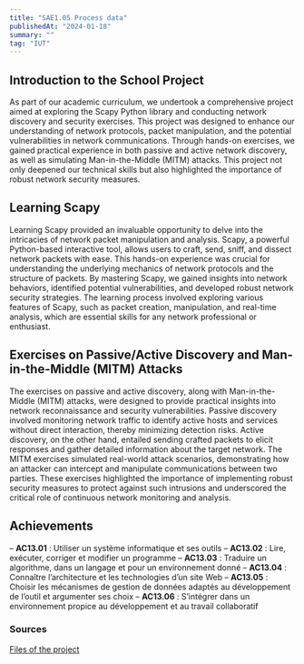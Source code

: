 ```yaml
---
title: "SAE1.05 Process data"
publishedAt: "2024-01-18"
summary: ""
tag: "IUT"
---
```


## Introduction to the School Project

As part of our academic curriculum, we undertook a comprehensive project aimed at exploring the Scapy Python library and conducting network discovery and security exercises. This project was designed to enhance our understanding of network protocols, packet manipulation, and the potential vulnerabilities in network communications. Through hands-on exercises, we gained practical experience in both passive and active network discovery, as well as simulating Man-in-the-Middle (MITM) attacks. This project not only deepened our technical skills but also highlighted the importance of robust network security measures.

## Learning Scapy

Learning Scapy provided an invaluable opportunity to delve into the intricacies of network packet manipulation and analysis. Scapy, a powerful Python-based interactive tool, allows users to craft, send, sniff, and dissect network packets with ease. This hands-on experience was crucial for understanding the underlying mechanics of network protocols and the structure of packets. By mastering Scapy, we gained insights into network behaviors, identified potential vulnerabilities, and developed robust network security strategies. The learning process involved exploring various features of Scapy, such as packet creation, manipulation, and real-time analysis, which are essential skills for any network professional or enthusiast.

## Exercises on Passive/Active Discovery and Man-in-the-Middle (MITM) Attacks

The exercises on passive and active discovery, along with Man-in-the-Middle (MITM) attacks, were designed to provide practical insights into network reconnaissance and security vulnerabilities. Passive discovery involved monitoring network traffic to identify active hosts and services without direct interaction, thereby minimizing detection risks. Active discovery, on the other hand, entailed sending crafted packets to elicit responses and gather detailed information about the target network. The MITM exercises simulated real-world attack scenarios, demonstrating how an attacker can intercept and manipulate communications between two parties. These exercises highlighted the importance of implementing robust security measures to protect against such intrusions and underscored the critical role of continuous network monitoring and analysis.


## Achievements

– **AC13.01** : Utiliser un système informatique et ses outils
– **AC13.02** : Lire, exécuter, corriger et modifier un programme
– **AC13.03** : Traduire un algorithme, dans un langage et pour un environnement donné
– **AC13.04** : Connaître l’architecture et les technologies d’un site Web
– **AC13.05** : Choisir les mécanismes de gestion de données adaptés au développement de l’outil et argumenter ses choix
– **AC13.06** : S’intégrer dans un environnement propice au développement et au travail collaboratif


### Sources
[Files of the project](https://github.com/RiasGFirst/SAE1.05) 
